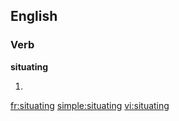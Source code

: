 
==English==

===Verb===
'''situating'''

# {{present participle of|[[situate]]}}

[[fr:situating]]
[[simple:situating]]
[[vi:situating]]